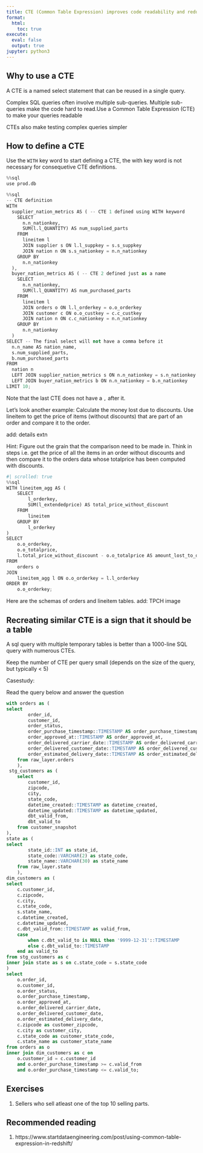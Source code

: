 ```yaml
---
title: CTE (Common Table Expression) improves code readability and reduces repetition
format:
  html:
    toc: true
execute:
  eval: false
  output: true
jupyter: python3
---
```



## Why to use a CTE

A CTE is a named select statement that can be reused in a single query.

Complex SQL queries often involve multiple sub-queries. Multiple sub-queries make the code hard to read.Use a Common Table Expression (CTE) to make your queries readable

CTEs also make testing complex queries simpler

## How to define a CTE 

Use the `WITH` key word to start defining a CTE, the with key word is not necessary for consequetive CTE definitions.

```python
%%sql
use prod.db
```

```python
%%sql
-- CTE definition
WITH
  supplier_nation_metrics AS ( -- CTE 1 defined using WITH keyword
    SELECT
      n.n_nationkey,
      SUM(l.l_QUANTITY) AS num_supplied_parts
    FROM
      lineitem l
      JOIN supplier s ON l.l_suppkey = s.s_suppkey
      JOIN nation n ON s.s_nationkey = n.n_nationkey
    GROUP BY
      n.n_nationkey
  ),
  buyer_nation_metrics AS ( -- CTE 2 defined just as a name
    SELECT
      n.n_nationkey,
      SUM(l.l_QUANTITY) AS num_purchased_parts
    FROM
      lineitem l
      JOIN orders o ON l.l_orderkey = o.o_orderkey
      JOIN customer c ON o.o_custkey = c.c_custkey
      JOIN nation n ON c.c_nationkey = n.n_nationkey
    GROUP BY
      n.n_nationkey
  )
SELECT -- The final select will not have a comma before it
  n.n_name AS nation_name,
  s.num_supplied_parts,
  b.num_purchased_parts
FROM
  nation n
  LEFT JOIN supplier_nation_metrics s ON n.n_nationkey = s.n_nationkey
  LEFT JOIN buyer_nation_metrics b ON n.n_nationkey = b.n_nationkey
LIMIT 10;
```

Note that the last CTE does not have a `,` after it. 

Let's look another example: Calculate the money lost due to discounts. Use lineitem to get the price of items (without discounts) that are part of an order and compare it to the order.

add: details extn

Hint: Figure out the grain that the comparison need to be made in. Think in steps i.e. get the price of all the items in an order without discounts and then compare it to the orders data whose totalprice has been computed with discounts.

```python
#| scrolled: true
%%sql
WITH lineitem_agg AS (
    SELECT 
        l_orderkey,
        SUM(l_extendedprice) AS total_price_without_discount
    FROM 
        lineitem
    GROUP BY 
        l_orderkey
)
SELECT 
    o.o_orderkey,
    o.o_totalprice, 
    l.total_price_without_discount - o.o_totalprice AS amount_lost_to_discount
FROM 
    orders o
JOIN 
    lineitem_agg l ON o.o_orderkey = l.l_orderkey
ORDER BY 
    o.o_orderkey;
```

Here are the schemas of orders and lineitem tables.
add: TPCH image

## Recreating similar CTE is a sign that it should be a table

A sql query with multiple temporary tables is better than a 1000-line SQL query with numerous CTEs.

Keep the number of CTE per query small (depends on the size of the query, but typically < 5)

Casestudy:

Read the query below and answer the question

```sql
with orders as (
select
        order_id,
        customer_id,
        order_status,
        order_purchase_timestamp::TIMESTAMP AS order_purchase_timestamp,
        order_approved_at::TIMESTAMP AS order_approved_at,
        order_delivered_carrier_date::TIMESTAMP AS order_delivered_carrier_date,
        order_delivered_customer_date::TIMESTAMP AS order_delivered_customer_date,
        order_estimated_delivery_date::TIMESTAMP AS order_estimated_delivery_date
    from raw_layer.orders
    ),
 stg_customers as (
    select
        customer_id,
        zipcode,
        city,
        state_code,
        datetime_created::TIMESTAMP as datetime_created,
        datetime_updated::TIMESTAMP as datetime_updated,
        dbt_valid_from,
        dbt_valid_to
    from customer_snapshot
),
state as (
select
        state_id::INT as state_id,
        state_code::VARCHAR(2) as state_code,
        state_name::VARCHAR(30) as state_name
    from raw_layer.state
    ),
dim_customers as (
select
    c.customer_id,
    c.zipcode,
    c.city,
    c.state_code,
    s.state_name,
    c.datetime_created,
    c.datetime_updated,
    c.dbt_valid_from::TIMESTAMP as valid_from,
    case
        when c.dbt_valid_to is NULL then '9999-12-31'::TIMESTAMP
        else c.dbt_valid_to::TIMESTAMP
    end as valid_to
from stg_customers as c
inner join state as s on c.state_code = s.state_code
)
select
    o.order_id,
    o.customer_id,
    o.order_status,
    o.order_purchase_timestamp,
    o.order_approved_at,
    o.order_delivered_carrier_date,
    o.order_delivered_customer_date,
    o.order_estimated_delivery_date,
    c.zipcode as customer_zipcode,
    c.city as customer_city,
    c.state_code as customer_state_code,
    c.state_name as customer_state_name
from orders as o
inner join dim_customers as c on
    o.customer_id = c.customer_id
    and o.order_purchase_timestamp >= c.valid_from
    and o.order_purchase_timestamp <= c.valid_to;
```

## Exercises

1. Sellers who sell atleast one of the top 10 selling parts.

## Recommended reading

1. https://www.startdataengineering.com/post/using-common-table-expression-in-redshift/ 


